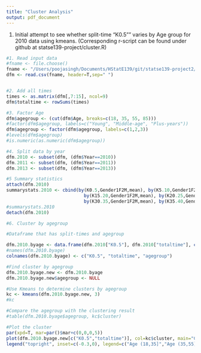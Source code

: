 ```yaml
---
title: "Cluster Analysis"
output: pdf_document
---
```

1. Initial attempt to see whether split-time "K0.5"" varies by Age group for 2010 data using kmeans. (Corresponding r-script can be found under github at statse139-project/cluster.R)

```r
#1. Read input data
#fname <- file.choose() 
fname <- "/Users/poojasingh/Documents/HStatE139/git/statse139-project2/statse139-project/Previous Boston Marathon study/BAA data.txt"
dfm <- read.csv(fname, header=T,sep=" ")


#2. Add all times
times <- as.matrix(dfm[,7:15], ncol=9)
dfm$totaltime <- rowSums(times)

#3. Factor Age
dfm$agegroup <- (cut(dfm$Age, breaks=c(18, 35, 55, 85)))
#factor(dfm$agegroup, labels=c("Young", "Middle-age", "Plus-years"))
dfm$agegroup <- factor(dfm$agegroup, labels=c(1,2,3))
#levels(dfm$agegroup)
#is.numeric(as.numeric(dfm$agegroup))

#4. Split data by year
dfm.2010 <- subset(dfm, (dfm$Year==2010))
dfm.2011 <- subset(dfm, (dfm$Year==2011))
dfm.2013 <- subset(dfm, (dfm$Year==2013))

#5 Summary statistics
attach(dfm.2010)
summarystats.2010 <- cbind(by(K0.5,Gender1F2M,mean), by(K5.10,Gender1F2M,mean), by(K10.15,Gender1F2M,mean), +
                             by(K15.20,Gender1F2M,mean), by(K20.25,Gender1F2M,mean), by(K25.30,Gender1F2M,mean), +
                             by(K30.35,Gender1F2M,mean), by(K35.40,Gender1F2M,mean), by(K40.Fin,Gender1F2M,mean))
#summarystats.2010
detach(dfm.2010)

#6. Cluster by agegroup

#Dataframe that has split-times and agegroup 

dfm.2010.byage <- data.frame(dfm.2010["K0.5"], dfm.2010["totaltime"], c(as.numeric(dfm.2010$agegroup)))
#names(dfm.2010.byage)
colnames(dfm.2010.byage) <- c("K0.5", "totaltime", "agegroup")

#Find cluster by agegroup
dfm.2010.byage.new <- dfm.2010.byage
dfm.2010.byage.new$agegroup <- NULL

#Use Kmeans to determine clusters by agegroup
kc <- kmeans(dfm.2010.byage.new, 3)
#kc

#Compare the agegroup with the clustering result
#table(dfm.2010.byage$agegroup, kc$cluster)

#Plot the cluster 
par(xpd=T, mar=par()$mar+c(0,0,0,5))
plot(dfm.2010.byage.new[c("K0.5","totaltime")], col=kc$cluster, main="Cluster of K0.5 ~ TotalTime by AgeGroup", ylab="Total Time")
legend("topright", inset=c(-0.3,0), legend=c("Age (18,35]","Age (35,55]","Age (55,85]"), cex = 0.6, lwd=c(1.5,1.5,1.5), col=1:3,xpd=TRUE)



```


